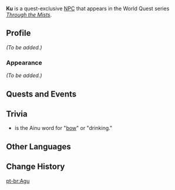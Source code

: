 {{Meta
<!-- REMOVE THIS TEMPLATE AFTER ADDING MISSING INFO -->
|missing_NPC_profile  = yes
}}
{{Character Infobox
|type             = Quest NPC
|deceased         = Past
|image            = NPC Ku.png
|realname         = 
|region           = Inazuma
|location         = Inazuma
|affiliation      = 
|voiceEN          = 
|voiceCN          = 
|voiceJP          = 
|title            = Big Brother Ku
}}
'''Ku''' is a quest-exclusive [[NPC]] that appears in the World Quest series ''[[Through the Mists]]''.

==Profile==
<!-- detailed story/lore information goes here -->
''(To be added.)''

===Appearance===
''(To be added.)''

==Quests and Events==
{{Quests and Events}}

==Trivia==
* {{Lang|"Ku"|ain=ク|ain_rm=ku}} is the Ainu word for "[[bow]]" or "drinking."

==Other Languages==
{{Other Languages
|default_hidden = 1
|en      = Ku
|zhs     = 阿久
|zhs_rm  = Ā Jiǔ
|zht     = 阿久
|zht_rm  = Ā Jiǔ
|ja      = ク
|ja_rm   = Ku
|ko      = 쿠
|es      = Ku
|fr      = Ku
|ru      = Ку
|th      = Ku
|vi      = Ku
|de      = Ku
|id      = Ku
|pt      = Agu
|tr      = Ku
|it      = Ku
}}

==Change History==
{{Change History|2.2}}
<!--
==References==
{{Reflist}}-->

[[pt-br:Agu]]